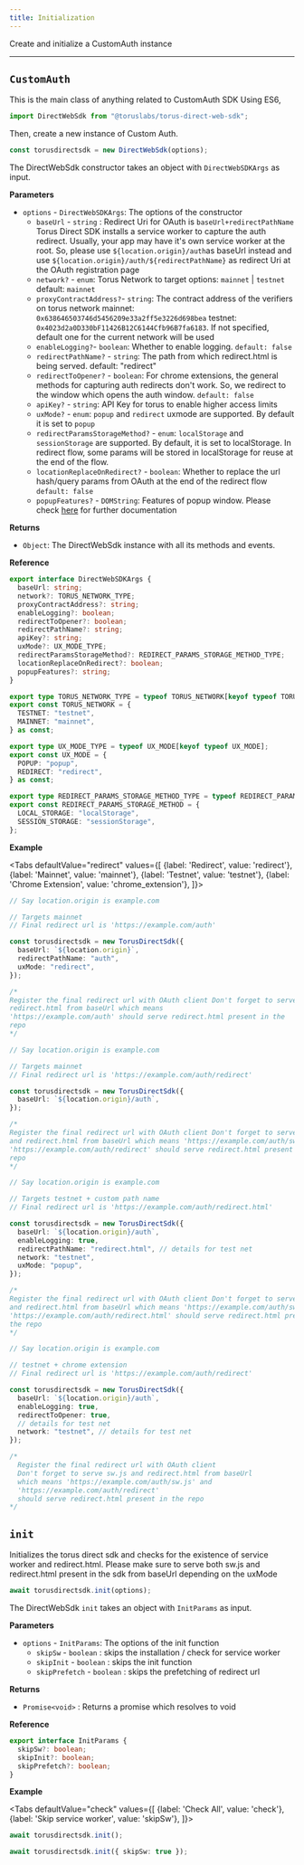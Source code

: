 ```yaml
---
title: Initialization
---
```



Create and initialize a CustomAuth instance

---

## `CustomAuth`

This is the main class of anything related to CustomAuth SDK Using ES6,

```javascript
import DirectWebSdk from "@toruslabs/torus-direct-web-sdk";
```

Then, create a new instance of Custom Auth.

```javascript
const torusdirectsdk = new DirectWebSdk(options);
```

The DirectWebSdk constructor takes an object with `DirectWebSDKArgs` as input.

**Parameters**

- `options` - `DirectWebSDKArgs`: The options of the constructor
  - `baseUrl` - `string` : Redirect Uri for OAuth is `baseUrl+redirectPathName`
    Torus Direct SDK installs a service worker to capture the auth redirect.
    Usually, your app may have it's own service worker at the root. So, please
    use `${location.origin}/auth`as baseUrl instead and use
    `${location.origin}/auth/${redirectPathName}` as redirect Uri at the OAuth
    registration page
  - `network?` - `enum`: Torus Network to target options: `mainnet` | `testnet`
    default: `mainnet`
  - `proxyContractAddress?`- `string`: The contract address of the verifiers on
    torus network mainnet: `0x638646503746d5456209e33a2ff5e3226d698bea` testnet:
    `0x4023d2a0D330bF11426B12C6144Cfb96B7fa6183`. If not specified, default one
    for the current network will be used
  - `enableLogging?`- `boolean`: Whether to enable logging. `default: false`
  - `redirectPathName?` - `string`: The path from which redirect.html is being
    served. default: "redirect"
  - `redirectToOpener?` - `boolean`: For chrome extensions, the general methods
    for capturing auth redirects don't work. So, we redirect to the window which
    opens the auth window. `default: false`
  - `apiKey?` - `string`: API Key for torus to enable higher access limits
  - `uxMode?` - `enum`: `popup` and `redirect` uxmode are supported. By default
    it is set to `popup`
  - `redirectParamsStorageMethod?` - `enum`: `localStorage` and `sessionStorage`
    are supported. By default, it is set to localStorage. In redirect flow, some
    params will be stored in localStorage for reuse at the end of the flow.
  - `locationReplaceOnRedirect?` - `boolean`: Whether to replace the url
    hash/query params from OAuth at the end of the redirect flow
    `default: false`
  - `popupFeatures?` - `DOMString`: Features of popup window. Please check
    [here](https://developer.mozilla.org/en-US/docs/Web/API/Window/open#window_features)
    for further documentation

**Returns**

- `Object`: The DirectWebSdk instance with all its methods and events.

**Reference**

```ts
export interface DirectWebSDKArgs {
  baseUrl: string;
  network?: TORUS_NETWORK_TYPE;
  proxyContractAddress?: string;
  enableLogging?: boolean;
  redirectToOpener?: boolean;
  redirectPathName?: string;
  apiKey?: string;
  uxMode?: UX_MODE_TYPE;
  redirectParamsStorageMethod?: REDIRECT_PARAMS_STORAGE_METHOD_TYPE;
  locationReplaceOnRedirect?: boolean;
  popupFeatures?: string;
}

export type TORUS_NETWORK_TYPE = typeof TORUS_NETWORK[keyof typeof TORUS_NETWORK];
export const TORUS_NETWORK = {
  TESTNET: "testnet",
  MAINNET: "mainnet",
} as const;

export type UX_MODE_TYPE = typeof UX_MODE[keyof typeof UX_MODE];
export const UX_MODE = {
  POPUP: "popup",
  REDIRECT: "redirect",
} as const;

export type REDIRECT_PARAMS_STORAGE_METHOD_TYPE = typeof REDIRECT_PARAMS_STORAGE_METHOD[keyof typeof REDIRECT_PARAMS_STORAGE_METHOD];
export const REDIRECT_PARAMS_STORAGE_METHOD = {
  LOCAL_STORAGE: "localStorage",
  SESSION_STORAGE: "sessionStorage",
};
```

**Example**

<Tabs
  defaultValue="redirect"
  values={[
    {label: 'Redirect', value: 'redirect'},
    {label: 'Mainnet', value: 'mainnet'},
    {label: 'Testnet', value: 'testnet'},
    {label: 'Chrome Extension', value: 'chrome_extension'},
  ]}>
  <TabItem value="redirect">

```ts
// Say location.origin is example.com

// Targets mainnet
// Final redirect url is 'https://example.com/auth'

const torusdirectsdk = new TorusDirectSdk({
  baseUrl: `${location.origin}`,
  redirectPathName: "auth",
  uxMode: "redirect",
});

/*
Register the final redirect url with OAuth client Don't forget to serve
redirect.html from baseUrl which means
'https://example.com/auth' should serve redirect.html present in the
repo
*/
```

  </TabItem>
  <TabItem value="mainnet">

```ts
// Say location.origin is example.com

// Targets mainnet
// Final redirect url is 'https://example.com/auth/redirect'

const torusdirectsdk = new TorusDirectSdk({
  baseUrl: `${location.origin}/auth`,
});

/*
Register the final redirect url with OAuth client Don't forget to serve sw.js
and redirect.html from baseUrl which means 'https://example.com/auth/sw.js' and
'https://example.com/auth/redirect' should serve redirect.html present in the
repo
*/
```

  </TabItem>
  <TabItem value="testnet">

```ts
// Say location.origin is example.com

// Targets testnet + custom path name
// Final redirect url is 'https://example.com/auth/redirect.html'

const torusdirectsdk = new TorusDirectSdk({
  baseUrl: `${location.origin}/auth`,
  enableLogging: true,
  redirectPathName: "redirect.html", // details for test net
  network: "testnet",
  uxMode: "popup",
});

/*
Register the final redirect url with OAuth client Don't forget to serve sw.js
and redirect.html from baseUrl which means 'https://example.com/auth/sw.js' and
'https://example.com/auth/redirect.html' should serve redirect.html present in
the repo
*/
```

  </TabItem>
  <TabItem value="chrome_extension">

```ts
// Say location.origin is example.com

// testnet + chrome extension
// Final redirect url is 'https://example.com/auth/redirect'

const torusdirectsdk = new TorusDirectSdk({
  baseUrl: `${location.origin}/auth`,
  enableLogging: true,
  redirectToOpener: true,
  // details for test net
  network: "testnet", // details for test net
});

/*
  Register the final redirect url with OAuth client
  Don't forget to serve sw.js and redirect.html from baseUrl
  which means 'https://example.com/auth/sw.js' and
  'https://example.com/auth/redirect'
  should serve redirect.html present in the repo
*/
```

  </TabItem>
</Tabs>

## `init`

Initializes the torus direct sdk and checks for the existence of service worker
and redirect.html. Please make sure to serve both sw.js and redirect.html
present in the sdk from baseUrl depending on the uxMode

```ts
await torusdirectsdk.init(options);
```

The DirectWebSdk `init` takes an object with `InitParams` as input.

**Parameters**

- `options` - `InitParams`: The options of the init function
  - `skipSw` - `boolean` : skips the installation / check for service worker
  - `skipInit` - `boolean` : skips the init function
  - `skipPrefetch` - `boolean` : skips the prefetching of redirect url

**Returns**

- `Promise<void>` : Returns a promise which resolves to void

**Reference**

```ts
export interface InitParams {
  skipSw?: boolean;
  skipInit?: boolean;
  skipPrefetch?: boolean;
}
```

**Example**

<Tabs
  defaultValue="check"
  values={[
    {label: 'Check All', value: 'check'},
    {label: 'Skip service worker', value: 'skipSw'},
  ]}>
  <TabItem value="check">

```ts
await torusdirectsdk.init();
```

  </TabItem>

  <TabItem>

```ts
await torusdirectsdk.init({ skipSw: true });
```

  </TabItem>
</Tabs>
